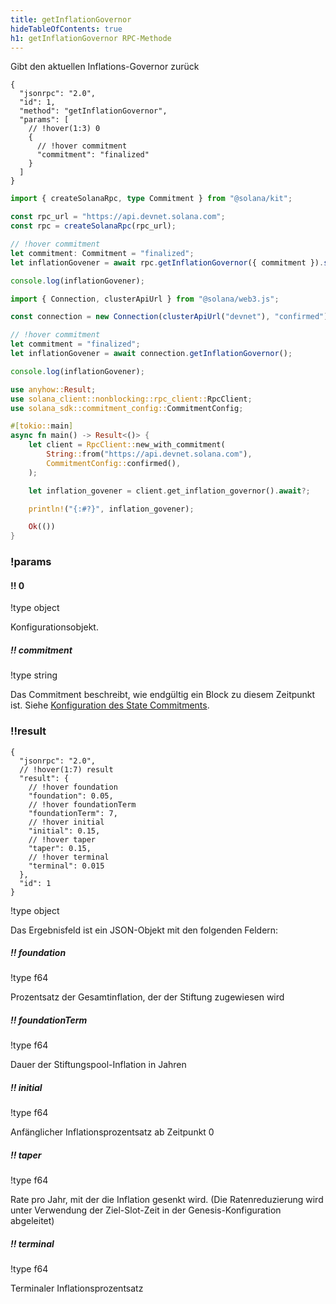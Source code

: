 ```yaml
---
title: getInflationGovernor
hideTableOfContents: true
h1: getInflationGovernor RPC-Methode
---
```


Gibt den aktuellen Inflations-Governor zurück

<APIMethod>

```jsonc !!request curl
{
  "jsonrpc": "2.0",
  "id": 1,
  "method": "getInflationGovernor",
  "params": [
    // !hover(1:3) 0
    {
      // !hover commitment
      "commitment": "finalized"
    }
  ]
}
```

```ts !!request title="Kit"
import { createSolanaRpc, type Commitment } from "@solana/kit";

const rpc_url = "https://api.devnet.solana.com";
const rpc = createSolanaRpc(rpc_url);

// !hover commitment
let commitment: Commitment = "finalized";
let inflationGovener = await rpc.getInflationGovernor({ commitment }).send();

console.log(inflationGovener);
```

```ts !!request title="web3.js"
import { Connection, clusterApiUrl } from "@solana/web3.js";

const connection = new Connection(clusterApiUrl("devnet"), "confirmed");

// !hover commitment
let commitment = "finalized";
let inflationGovener = await connection.getInflationGovernor();

console.log(inflationGovener);
```

```rs !!request title="Rust"
use anyhow::Result;
use solana_client::nonblocking::rpc_client::RpcClient;
use solana_sdk::commitment_config::CommitmentConfig;

#[tokio::main]
async fn main() -> Result<()> {
    let client = RpcClient::new_with_commitment(
        String::from("https://api.devnet.solana.com"),
        CommitmentConfig::confirmed(),
    );

    let inflation_govener = client.get_inflation_governor().await?;

    println!("{:#?}", inflation_govener);

    Ok(())
}
```

### !params

#### !! 0

!type object

Konfigurationsobjekt.

##### !! commitment

!type string

Das Commitment beschreibt, wie endgültig ein Block zu diesem Zeitpunkt ist.
Siehe
[Konfiguration des State Commitments](/docs/rpc#configuring-state-commitment).

### !!result

```jsonc !response
{
  "jsonrpc": "2.0",
  // !hover(1:7) result
  "result": {
    // !hover foundation
    "foundation": 0.05,
    // !hover foundationTerm
    "foundationTerm": 7,
    // !hover initial
    "initial": 0.15,
    // !hover taper
    "taper": 0.15,
    // !hover terminal
    "terminal": 0.015
  },
  "id": 1
}
```

!type object

Das Ergebnisfeld ist ein JSON-Objekt mit den folgenden Feldern:

##### !! foundation

!type f64

Prozentsatz der Gesamtinflation, der der Stiftung zugewiesen wird

##### !! foundationTerm

!type f64

Dauer der Stiftungspool-Inflation in Jahren

##### !! initial

!type f64

Anfänglicher Inflationsprozentsatz ab Zeitpunkt 0

##### !! taper

!type f64

Rate pro Jahr, mit der die Inflation gesenkt wird. (Die Ratenreduzierung wird
unter Verwendung der Ziel-Slot-Zeit in der Genesis-Konfiguration abgeleitet)

##### !! terminal

!type f64

Terminaler Inflationsprozentsatz

</APIMethod>
